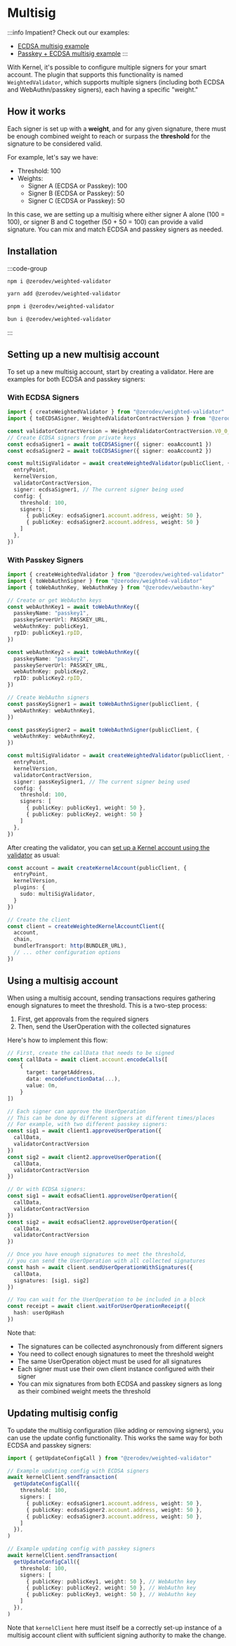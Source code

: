 # Multisig

:::info
Impatient? Check out our examples:
- [ECDSA multisig example](https://github.com/zerodevapp/zerodev-examples/tree/main/multisig/main.ts)
- [Passkey + ECDSA multisig example](https://github.com/zerodevapp/multi-sig-with-passkey-demo)
:::

With Kernel, it's possible to configure multiple signers for your smart account. The plugin that supports this functionality is named `WeightedValidator`, which supports multiple signers (including both ECDSA and WebAuthn/passkey signers), each having a specific "weight."

## How it works

Each signer is set up with a **weight**, and for any given signature, there must be enough combined weight to reach or surpass the **threshold** for the signature to be considered valid.

For example, let's say we have:

- Threshold: 100
- Weights:
  - Signer A (ECDSA or Passkey): 100
  - Signer B (ECDSA or Passkey): 50
  - Signer C (ECDSA or Passkey): 50

In this case, we are setting up a multisig where either signer A alone (100 = 100), or signer B and C together (50 + 50 = 100) can provide a valid signature. You can mix and match ECDSA and passkey signers as needed.

## Installation

:::code-group
```bash [npm]
npm i @zerodev/weighted-validator
```

```bash [yarn]
yarn add @zerodev/weighted-validator
```

```bash [pnpm]
pnpm i @zerodev/weighted-validator
```

```bash [bun]
bun i @zerodev/weighted-validator
```
:::

## Setting up a new multisig account

To set up a new multisig account, start by creating a validator. Here are examples for both ECDSA and passkey signers:

### With ECDSA Signers

```ts
import { createWeightedValidator } from "@zerodev/weighted-validator"
import { toECDSASigner, WeightedValidatorContractVersion } from "@zerodev/weighted-validator"

const validatorContractVersion = WeightedValidatorContractVersion.V0_0_2_PATCHED
// Create ECDSA signers from private keys
const ecdsaSigner1 = await toECDSASigner({ signer: eoaAccount1 })
const ecdsaSigner2 = await toECDSASigner({ signer: eoaAccount2 })

const multiSigValidator = await createWeightedValidator(publicClient, {
  entryPoint,
  kernelVersion,
  validatorContractVersion,
  signer: ecdsaSigner1, // The current signer being used
  config: {
    threshold: 100,
    signers: [
      { publicKey: ecdsaSigner1.account.address, weight: 50 },
      { publicKey: ecdsaSigner2.account.address, weight: 50 }
    ]
  },
})
```

### With Passkey Signers

```ts
import { createWeightedValidator } from "@zerodev/weighted-validator"
import { toWebAuthnSigner } from "@zerodev/weighted-validator"
import { toWebAuthnKey, WebAuthnKey } from "@zerodev/webauthn-key"

// Create or get WebAuthn keys
const webAuthnKey1 = await toWebAuthnKey({
  passkeyName: "passkey1",
  passkeyServerUrl: PASSKEY_URL,
  webAuthnKey: publicKey1,
  rpID: publicKey1.rpID,
})

const webAuthnKey2 = await toWebAuthnKey({
  passkeyName: "passkey2",
  passkeyServerUrl: PASSKEY_URL,
  webAuthnKey: publicKey2,
  rpID: publicKey2.rpID,
})

// Create WebAuthn signers
const passKeySigner1 = await toWebAuthnSigner(publicClient, {
  webAuthnKey: webAuthnKey1,
})

const passKeySigner2 = await toWebAuthnSigner(publicClient, {
  webAuthnKey: webAuthnKey2,
})

const multiSigValidator = await createWeightedValidator(publicClient, {
  entryPoint,
  kernelVersion,
  validatorContractVersion,
  signer: passKeySigner1, // The current signer being used
  config: {
    threshold: 100,
    signers: [
      { publicKey: publicKey1, weight: 50 },
      { publicKey: publicKey2, weight: 50 }
    ]
  },
})
```

After creating the validator, you can [set up a Kernel account using the validator](/sdk/core-api/create-account#create-a-kernel-account) as usual:

```ts
const account = await createKernelAccount(publicClient, {
  entryPoint,
  kernelVersion,
  plugins: {
    sudo: multiSigValidator,
  }
})

// Create the client
const client = createWeightedKernelAccountClient({
  account,
  chain,
  bundlerTransport: http(BUNDLER_URL),
  // ... other configuration options
})
```

## Using a multisig account

When using a multisig account, sending transactions requires gathering enough signatures to meet the threshold. This is a two-step process:

1. First, get approvals from the required signers
2. Then, send the UserOperation with the collected signatures

Here's how to implement this flow:

```ts
// First, create the callData that needs to be signed
const callData = await client.account.encodeCalls([
    {
      target: targetAddress,
      data: encodeFunctionData(...),
      value: 0n,
    }
])

// Each signer can approve the UserOperation
// This can be done by different signers at different times/places
// For example, with two different passkey signers:
const sig1 = await client1.approveUserOperation({
  callData,
  validatorContractVersion
})
const sig2 = await client2.approveUserOperation({
  callData,
  validatorContractVersion
})

// Or with ECDSA signers:
const sig1 = await ecdsaClient1.approveUserOperation({
  callData,
  validatorContractVersion
})
const sig2 = await ecdsaClient2.approveUserOperation({
  callData,
  validatorContractVersion
})

// Once you have enough signatures to meet the threshold,
// you can send the UserOperation with all collected signatures
const hash = await client.sendUserOperationWithSignatures({
  callData,
  signatures: [sig1, sig2]
})

// You can wait for the UserOperation to be included in a block
const receipt = await client.waitForUserOperationReceipt({
  hash: userOpHash
})
```

Note that:
- The signatures can be collected asynchronously from different signers
- You need to collect enough signatures to meet the threshold weight
- The same UserOperation object must be used for all signatures
- Each signer must use their own client instance configured with their signer
- You can mix signatures from both ECDSA and passkey signers as long as their combined weight meets the threshold

## Updating multisig config

To update the multisig configuration (like adding or removing signers), you can use the update config functionality. This works the same way for both ECDSA and passkey signers:

```ts
import { getUpdateConfigCall } from "@zerodev/weighted-validator"

// Example updating config with ECDSA signers
await kernelClient.sendTransaction(
  getUpdateConfigCall({
    threshold: 100,
    signers: [
      { publicKey: ecdsaSigner1.account.address, weight: 50 },
      { publicKey: ecdsaSigner2.account.address, weight: 50 },
      { publicKey: ecdsaSigner3.account.address, weight: 50 },
    ]
  }),
)

// Example updating config with passkey signers
await kernelClient.sendTransaction(
  getUpdateConfigCall({
    threshold: 100,
    signers: [
      { publicKey: publicKey1, weight: 50 }, // WebAuthn key
      { publicKey: publicKey2, weight: 50 }, // WebAuthn key
      { publicKey: publicKey3, weight: 50 }, // WebAuthn key
    ]
  }),
)
```

Note that `kernelClient` here must itself be a correctly set-up instance of a multisig account client with sufficient signing authority to make the change.
